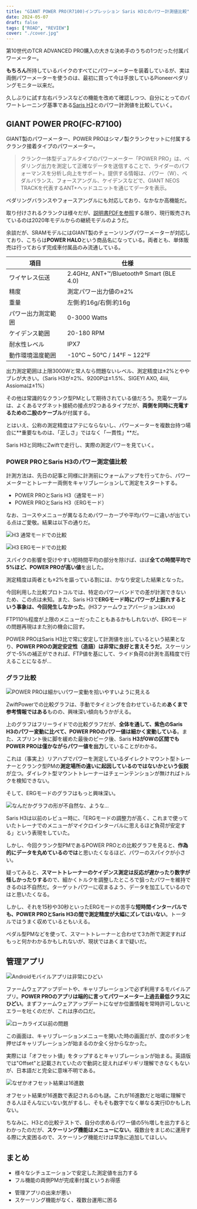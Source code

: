 ```yaml
---
title: "GIANT POWER PRO(R7100)インプレッション Saris H3とのパワー計測値比較"
date: 2024-05-07
draft: false
tags: ["ROAD", "REVIEW"]
cover: "./cover.jpg"
---
```


第10世代のTCR ADVANCED PRO購入の大きな決め手のうちの1つだった付属パワーメーター。

**もちろん**所持しているバイクのすべてにパワーメーターを装着しているが、実は両側パワーメーターを使うのは、最初に買って今は手放しているPioneerペダリングモニター以来だ。

久しぶりに試す左右バランスなどの機能を改めて確認しつつ、自分にとってのパワートレーニング基準である[Saris H3](https://amzn.to/3UzivOn)とのパワー計測値を比較していく。

## GIANT POWER PRO(FC-R7100)

GIANT製のパワーメーター、POWER PROはシマノ製クランクセットに付属するクランク接着タイプのパワーメーター。

> クランク一体型デュアルタイプのパワーメーター「POWER PRO」は、ペダリング出力を測定して正確なデータを送信することで、ライダーのパフォーマンスを分析し向上をサポート。提供する情報は、パワー（W）、ペダルバランス、フォースアングル、ケイデンスなどで、GIANT NEOS TRACKを代表するANT+ヘッドユニットを通じてデータを表示。

ペダリングバランスやフォースアングルにも対応しており、なかなか高機能だ。

取り付けされるクランクは様々だが、[説明書PDFを参照](https://www.giant.co.jp/pdf_manual/MY20_Power_meter_user_manual_JP-v3.pdf)する限り、現行販売されているのは2020年モデルからの継続モデルのようだ。

余談だが、SRAMモデルにはGIANT製のチェーンリングパワーメーターが対応しており、こちらは**POWER HALO**という商品名になっている。両者とも、単体販売は行っておらず完成車付属品のみ流通している。

<LinkBox url="https://www.giant.co.jp/giant24/showcase/giant-original-spec/" />

| 項目               | 仕様                                       |
| ------------------ | ------------------------------------------ |
| ワイヤレス伝送     | 2.4GHz, ANT+™/Bluetooth® Smart (BLE 4.0) |
| 精度               | 測定パワー出力値の±2%                      |
| 重量               | 左側:約16g/右側:約16g                      |
| パワー出力測定範囲 | 0-3000 Watts                               |
| ケイデンス範囲     | 20-180 RPM                                 |
| 耐水性レベル       | IPX7                                       |
| 動作環境温度範囲   | -10℃ ~ 50℃ / 14°F ~ 122°F                  |

出力測定範囲は上限3000Wと常人なら問題ないレベル、測定精度は±2%とややブレが大きい。（Saris H3が±2%、9200Pは±1.5%、SIGEYI AXO, 4iiii, Assiomaは±1%）

その他は常識的なクランク型PMとして期待されている値だろう。充電ケーブルは、よくあるマグネット接続の接点が2つあるタイプだが、**両側を同時に充電するための二股のケーブル**が付属する。

とはいえ、公称の測定精度はアテにならないし、パワーメーターを複数台持つ場合に**重要なものは、「正しさ」ではなく「一貫性」**だ。

Saris H3と同時にZwiftで走行し、実際の測定パワーを見ていく。

### POWER PROとSaris H3のパワー測定値比較

計測方法は、先日の記事と同様に計測前にウォームアップを行ってから、パワーメーターとトレーナー両側をキャリブレーションして測定をスタートする。

- POWER PROとSaris H3（通常モード）
- POWER PROとSaris H3（ERGモード）

なお、コースやメニューが異なるためパワーカーブや平均パワーに違いが出ている点はご愛敬。結果は以下の通りだ。

![H3 通常モードでの比較](./h3-non-erg-comp.png)

![H3 ERGモードでの比較](./h3-erg-comp.png)

スパイクの影響を受けやすい短時間平均の部分を除けば、ほぼ**全ての時間平均で5%ほど、POWER PROが高い値**を出した。

測定精度は両者とも±2%を謳っている割には、かなり安定した結果となった。

今回利用した比較プロトコルでは、特定のパワーバンドでの差が計測できないため、この点は未知。また、Saris H3で**ERGモード時にパワーが上振れするという事象は、今回発生しなかった**。(H3ファームウェアバージョンはx.xx)

FTP110％程度が上限のメニューだったこともあるかもしれないが、ERGモードの問題再現はまた別の機会に回す。

POWER PROはSaris H3比で常に安定して計測値を出しているという結果となり、**POWER PROの測定安定性（造語）は非常に良好と言えそうだ**。スケーリングで-5%の補正ができれば、FTP値を基にして、ライド負荷の計測を高精度で行えることになるが…

### グラフ比較

![POWER PROは細かいパワー変動を拾いやすいように見える](./noerg-chart.png)

ZwiftPowerでの比較グラフは、手動でタイミングを合わせているため**あくまで参考情報ではある**ものの、興味深い傾向もうかがえる。

上のグラフはフリーライドでの比較グラフだが、**全体を通して、紫色のSaris H3のパワー変動に比べて、POWER PROのパワー値は細かく変動している**。また、スプリント後に脚を緩めた最後のピーク後、Saris **H3が0Wの区間でもPOWER PROは僅かながらパワー値を出力**していることがわかる。

これは（事実上）リアハブでパワーを測定しているダイレクトマウント型トレーナーとクランク型PMの**測定場所の違いに起因しているのではないかという仮説**が立つ。ダイレクト型マウントトレーナーはチェーンテンションが無ければトルクを検知できない。

そして、ERGモードのグラフはもっと興味深い。

![なんだかグラフの形が不自然な、ような…](./erg-chart.png)

Saris H3は以前のレビュー時に、「ERGモードの調整力が高く、これまで使っていたトレーナでのメニューがマイクロインターバルに思えるほど負荷が安定する」という表現をしていた。

<LinkBox url="https://blog.gensobunya.net/post/2022/01/saris_h3/" />

しかし、今回クランク型PMであるPOWER PROとの比較グラフを見ると、**作為的にデータを丸めているのでは**と思いたくなるほど、パワーのスパイクが小さい。

疑ってみると、**スマートトレーナーのケイデンス測定は反応が遅かったり数字が怪しかったりする**ので、細かくトルクを調整したところで狙ったパワーを維持できるのは不自然だ。ターゲットパワーに収まるよう、データを加工しているのではと思いたくなる。

しかし、それを15秒や30秒といったERGモードの苦手な**短時間インターバルでも、POWER PROとSaris H3の間で測定精度が大幅にズレてはいない**。トータルではうまく収めているともいえる。

ペダル型PMなどを使って、スマートトレーナーと合わせて3カ所で測定すればもっと何かわかるかもしれないが、現状ではあくまで疑いだ。

## 管理アプリ

![Androidモバイルアプリは非常にひどい](./app-paired.png)

ファームウェアアップデートや、キャリブレーションで必ず利用するモバイルアプリ。**POWER PROのアプリは端的に言ってパワーメーター上過去最低クラスにひどい**。まずファームウェアアップデートになぜか位置情報を常時許可しないとエラーを吐くのだが、これは序の口だ。

![ローカライズ以前の問題](./app-calibration.png)

この画面は、キャリブレーションメニューを開いた時の画面だが、度のボタンを押せばキャリブレーションが始まるのか全く分からなかった。

実際には「オフセット値」をタップするとキャリブレーションが始まる。英語版では"Offset"と記載されていたので動詞と捉えればギリギリ理解できなくもないが、日本語だと完全に意味不明である。

![なぜかオフセット結果は16進数](./app-calibrated.png)

オフセット結果が16進数で表記されるのも謎。これが16進数だと咄嗟に理解できる人はそんなにいない気がするし、そもそも数字でなく単なる実行IDかもしれない。

ちなみに、H3との比較テストで、自分の求めるパワー値の5％増しを出力するとわかったのだが、**スケーリング機能はメニューにない**。複数台をまじめに運用する際に大変困るので、スケーリング機能だけは早急に追加してほしい。

## まとめ

<PositiveBox>

- 様々なシチュエーションで安定した測定値を出力する
- フル機能の両側PMが完成車付属というお得感

</PositiveBox>

<NegativeBox>

- 管理アプリの出来が悪い
- スケーリング機能がなく、複数台運用に困る

</NegativeBox>

